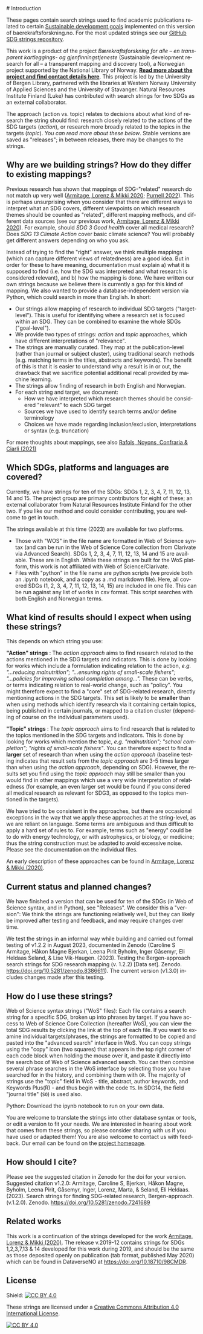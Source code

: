 <div lang="en">
# Introduction

These pages contain search strings used to find academic publications related to certain [Sustainable development goals](https://sdgs.un.org/goals) implemented on this version of baerekraftsforskning.no. 
For the most updated strings see our [GitHub SDG strings repository](https://github.com/SDGforskning/sdg-strings).

This work is a product of the project *Bærekraftsforskning for alle – en transparent kartleggings- og gjenfinningstjeneste* (Sustainable development research for all – a transparent mapping and discovery tool), a Norwegian project supported by the National Library of Norway. **[Read more about the project and find contact details here](https://www.uib.no/en/ub/148804/sustainable-development-research-all-%E2%80%93-transparent-mapping-and-discovery-tool)**. This project is led by the University of Bergen Library, partnered with the libraries at Western Norway University of Applied Sciences and the University of Stavanger. Natural Resources Institute Finland (Luke) has contributed with search strings for two SDGs as an external collaborator.

The approach (action vs. topic) relates to decisions about what kind of research the string should find: research closely related to the actions of the SDG targets (*action*), or research more broadly related to the topics in the targets (*topic*). *You can read more about these below*. Stable versions are saved as "releases"; in between releases, there may be changes to the strings.

## Why are we building strings? How do they differ to existing mappings?

Previous research has shown that mappings of SDG-"related" research do not match up very well ([Armitage, Lorenz & Mikki 2020](https://doi.org/10.1162/qss_a_00071); [Purnell 2022](https://doi.org/10.1162/qss_a_00215)). This is perhaps unsurprising when you consider that there are different ways to interpret what an SDG covers, different viewpoints on which research themes should be counted as "related", different mapping methods, and different data sources (see our previous work, [Armitage, Lorenz & Mikki 2020](https://doi.org/10.1162/qss_a_00071)). For example, should *SDG 3 Good health* cover all medical research? Does *SDG 13 Climate Action* cover basic climate science? You will probably get different answers depending on who you ask.

Instead of trying to find the "right" answer, we think multiple mappings (which can capture different views of relatedness) are a good idea. But in order for these to have meaning, documentation must explain a) what it is supposed to find (i.e. how the SDG was interpreted and what research is considered relevant), and b) how the mapping is done. We have written our own strings because we believe there is currently a gap for this kind of mapping. We also wanted to provide a database-independent version via Python, which could search in more than English. In short:

- Our strings allow mapping of research to individual SDG targets ("target-level"). This is useful for identifying where a research set is focused within an SDG. They can be combined to examine the whole SDGs ("goal-level").
- We provide two types of strings: *action* and *topic* approaches, which have different interpretations of "relevance".
- The strings are manually curated. They map at the publication-level (rather than journal or subject cluster), using traditional search methods (e.g. matching terms in the titles, abstracts and keywords). The benefit of this is that it is easier to understand why a result is in or out, the drawback that we sacrifice potential additional recall provided by machine learning.
- The strings allow finding of research in both English and Norwegian.
- For each string and target, we document:
  - How we have interpreted which research themes should be considered "relevant" to each SDG target
  - Sources we have used to identify search terms and/or define terminology
  - Choices we have made regarding inclusion/exclusion, interpretations or syntax (e.g. truncation)

For more thoughts about mappings, see also [Rafols, Noyons, Confraria & Ciarli (2021)](https://doi.org/10.31235/osf.io/yfqbd)

## Which SDGs, platforms and languages are covered? 

Currently, we have strings for ten of the SDGs: SDGs 1, 2, 3, 4, 7, 11, 12, 13, 14 and 15. The project group are primary contributors for eight of these; an external collaborator from Natural Resources Institute Finland for the other two. If you like our method and could consider contributing, you are welcome to get in touch.

The strings available at this time (2023) are available for two platforms.
* Those with "WOS" in the file name are formatted in Web of Science syntax (and can be run in the Web of Science Core collection from Clarivate via Advanced Search). SDGs 1, 2, 3, 4, 7, 11, 12, 13, 14 and 15 are available. These are in English. While these strings are built for the WoS platform, this work is not affiliated with Web of Science/Clarivate.
* Files with "python" in the file name are python scripts (we provide both an .ipynb notebook, and a copy as a .md markdown file). Here, all covered SDGs (1, 2, 3, 4, 7, 11, 12, 13, 14, 15) are included in one file. This can be run against any list of works in csv format. This script searches with both English and Norwegian terms. 

## What kind of results should I expect when using these strings?

This depends on which string you use:

**"Action" strings** : The *action approach* aims to find research related to the actions mentioned in the SDG targets and indicators. 
This is done by looking for works which include a formulation indicating relation to the action, *e.g. "...reducing malnutrition"; "...ensuring rights of small-scale fishers"; "...policies for improving school completion among...".* These can be verbs, or terms indicating relation to real-world change, such as "policy". 
You might therefore expect to find a "core" set of SDG-related research, directly mentioning actions in the SDG targets. This set is likely to be **smaller** than when using methods which identify research via it containing certain topics, being published in certain journals, or mapped to a citation cluster (depending of course on the individual parameters used).  

**"Topic" strings** : The *topic approach* aims to find research that is related to the topics mentioned in the SDG targets and indicators. 
This is done by looking for works which mention the topic, *e.g. "malnutrition"; "school completion"; "rights of small-scale fishers"*.
You can therefore expect to find a **larger** set of research than when using the *action approach* (baseline testing indicates that result sets from the *topic approach* are 3-5 times larger than when using the *action approach*, depending on SDG). However, the results set you find using the *topic approach* may still be smaller than you would find in other mappings which use a very wide interpretation of relatedness (for example, an even larger set would be found if you considered all medical research as relevant for SDG3, as opposed to the topics mentioned in the targets). 

We have tried to be consistent in the approaches, but there are occasional exceptions in the way that we apply these approaches at the string-level, as we are reliant on language. Some terms are ambiguous and thus difficult to apply a hard set of rules to. For example, terms such as "energy" could be to do with energy technology, or with astrophysics, or biology, or medicine; thus the string construction must be adapted to avoid excessive noise. Please see the documentation on the individual files. 

An early description of these approaches can be found in [Armitage, Lorenz & Mikki (2020)](https://doi.org/10.1162/qss_a_00071). 

## Current status and planned changes?
We have finished a version that can be used for ten of the SDGs (in Web of Science syntax, and in Python), see "Releases". We consider this a "version": We think the strings are functioning relatively well, but they can likely be improved after testing and feedback, and may require changes over time. 

We test the strings in an informal way while building and carried out formal testing of v1.2.2 in August 2023, documented in Zenodo (Caroline S Armitage, Håkon Magne Bjerkan, Leena Pirit Byholm, Inger Gåsemyr, Eli Heldaas Seland, & Lise Vik-Haugen. (2023). Testing the Bergen-approach search strings for SDG research mapping (v. 1.2.2) [Data set]. Zenodo. https://doi.org/10.5281/zenodo.8386611). The current version (v1.3.0) includes changes made after this testing. 

## How do I use these strings? 

Web of Science syntax strings ("WoS" files): Each file contains a search string for a specific SDG, broken up into phrases by target. If you have access to Web of Science Core Collection (hereafter WoS), you can view the total SDG results by clicking the link at the top of each file. If you want to examine individual targets/phrases, the strings are formatted to be copied and pasted into the "advanced search" interface in WoS. You can copy strings using the "copy" icon (two squares) that appears in the top right corner of each code block when holding the mouse over it, and paste it directly into the search box of Web of Science advanced search. You can then combine several phrase searches in the WoS interface by selecting those you have searched for in the history, and combining them with `OR`. The majority of strings use the "topic" field in WoS - title, abstract, author keywords, and Keywords Plus(R) - and thus begin with the code `TS`. In SDG14, the field "journal title" (`SO`) is used also. 

Python: Download the ipynb notebook to run on your own data.

You are welcome to translate the strings into other database syntax or tools, or edit a version to fit your needs. We are interested in hearing about work that comes from these strings, so please consider sharing with us if you have used or adapted them! You are also welcome to contact us with feedback. Our email can be found on the [project homepage](https://www.uib.no/en/ub/148804/sustainable-development-research-all-%E2%80%93-transparent-mapping-and-discovery-tool).

## How should I cite?

Please see the suggested citation in Zenodo for the doi for your version. Suggested citation v1.2.0: Armitage, Caroline S, Bjerkan, Håkon Magne, Byholm, Leena Pirit, Gåsemyr, Inger, Lorenz, Marta, & Seland, Eli Heldaas. (2023). Search strings for finding SDG-related research, Bergen-approach. (v.1.2.0). Zenodo. https://doi.org/10.5281/zenodo.7241689

## Related works

This work is a continuation of the strings developed for the work [Armitage, Lorenz & Mikki (2020)](https://doi.org/10.1162/qss_a_00071). The release v.2019-12 contains strings for SDGs 1,2,3,7,13 & 14 developed for this work during 2019, and should be the same as those deposited openly on publication (tab format, published May 2020) which can be found in DataverseNO at https://doi.org/10.18710/98CMDR.

## License

Shield: [![CC BY 4.0][cc-by-shield]][cc-by]

These strings are licensed under a
[Creative Commons Attribution 4.0 International License][cc-by].

[![CC BY 4.0][cc-by-image]][cc-by]

[cc-by]: http://creativecommons.org/licenses/by/4.0/
[cc-by-image]: https://i.creativecommons.org/l/by/4.0/88x31.png
[cc-by-shield]: https://img.shields.io/badge/License-CC%20BY%204.0-lightgrey.svg

</div>
